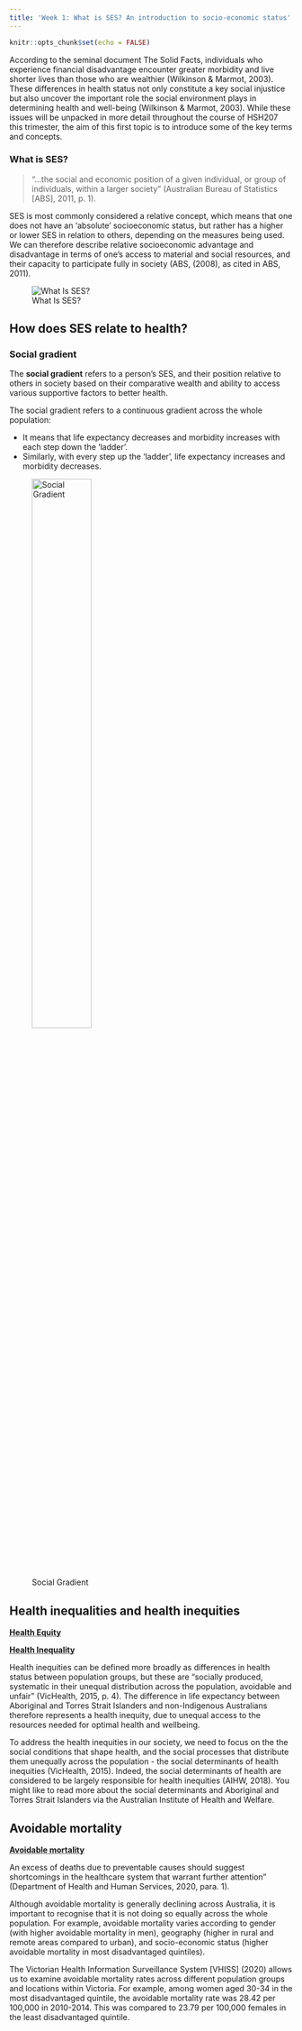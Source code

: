 ```yaml
---
title: 'Week 1: What is SES? An introduction to socio-economic status'
---
```


```r
knitr::opts_chunk$set(echo = FALSE)
```

According to the seminal document The Solid Facts, individuals who experience financial disadvantage encounter greater morbidity and live shorter lives than those who are wealthier (Wilkinson & Marmot, 2003). These differences in health status not only constitute a key social injustice but also uncover the important role the social environment plays in determining health and well-being (Wilkinson & Marmot, 2003). While these issues will be unpacked in more detail throughout the course of HSH207 this trimester, the aim of this first topic is to introduce some of the key terms and concepts.

### What is SES?

>"...the social and economic position of a given individual, or group of individuals, within a larger society" (Australian Bureau of Statistics [ABS], 2011, p. 1). 

SES is most commonly considered a relative concept, which means that one does not have an 'absolute' socioeconomic status, but rather has a higher or lower SES in relation to others, depending on the measures being used. We can therefore describe relative socioeconomic advantage and disadvantage in terms of one's access to material and social resources, and their capacity to participate fully in society (ABS, (2008), as cited in ABS, 2011).

![What Is SES?](Images/whatIsSes.png)

## How does SES relate to health?

### Social gradient

The **social gradient** refers to a person's SES, and their position relative to others in society based on their comparative wealth and ability to access various supportive factors to better health.

The social gradient refers to a continuous gradient across the whole population:

-   It means that life expectancy decreases and morbidity increases with each step down the 'ladder'.
-   Similarly, with every step up the 'ladder', life expectancy increases and morbidity decreases.

![Social Gradient](Images/SESArea.png){height=50%, width=50%}

## Health inequalities and health inequities

<abbr title="The fair opportunity for everyone in society to attain their full health potential">**Health Equity**</abbr>

<abbr title="The differences in health status between population groups. For example, the difference in life expectancy between Aboriginal and Torres Strait Islanders and non-indigenous Australians.">**Health Inequality**</abbr>

Health inequities can be defined more broadly as differences in health status between population groups, but these are "socially produced, systematic in their unequal distribution across the population, avoidable and unfair" (VicHealth, 2015, p. 4). The difference in life expectancy between Aboriginal and Torres Strait Islanders and non-Indigenous Australians therefore represents a health inequity, due to unequal access to the resources needed for optimal health and wellbeing.

To address the health inequities in our society, we need to focus on the the social conditions that shape health, and the social processes that distribute them unequally across the population - the social determinants of health inequities (VicHealth, 2015). Indeed, the social determinants of health are considered to be largely responsible for health inequities (AIHW, 2018). You might like to read more about the social determinants and Aboriginal and Torres Strait Islanders via the Australian Institute of Health and Welfare.

## Avoidable mortality

<abbr title="a simple and practical population-based method of counting untimely and unnecessary deaths from diseases for which effective public health and medical interventions are available.">**Avoidable mortality**</abbr>

An excess of deaths due to preventable causes should suggest shortcomings in the healthcare system that warrant further attention" (Department of Health and Human Services, 2020, para. 1).

Although avoidable mortality is generally declining across Australia, it is important to recognise that it is not doing so equally across the whole population. For example, avoidable mortality varies according to gender (with higher avoidable mortality in men), geography (higher in rural and remote areas compared to urban), and socio-economic status (higher avoidable mortality in most disadvantaged quintiles).

The Victorian Health Information Surveillance System [VHISS] (2020) allows us to examine avoidable mortality rates across different population groups and locations within Victoria. For example, among women aged 30-34 in the most disadvantaged quintile, the avoidable mortality rate was 28.42 per 100,000 in 2010-2014. This was compared to 23.79 per 100,000 females in the least disadvantaged quintile.